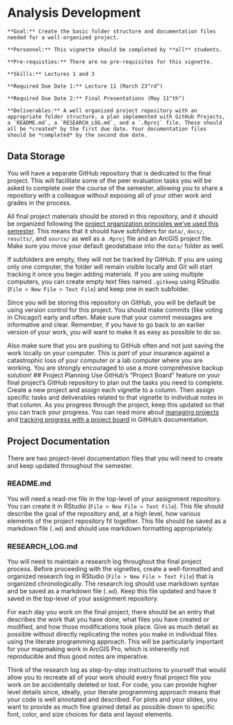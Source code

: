 # Analysis Development

```block
**Goal:** Create the basic folder structure and documentation files needed for a well-organized project.
```

```block
**Personnel:** This vignette should be completed by **all** students.
```

```block
**Pre-requisties:** There are no pre-requisites for this vignette.
```

```block
**Skills:** Lectures 1 and 3
```

```block
**Required Due Date 1:** Lecture 11 (March 23^rd^)

**Required Due Date 2:** Final Presentations (May 11^th^)
```

```block
**Deliverables:** A well organized project repository with an appropriate folder structure, a plan implemented with GitHub Projects, a `README.md`, a `RESEARCH_LOG.md`, and a `.Rproj` file. These should all be *created* by the first due date. Your documentation files should be *completed* by the second due date.
```

## Data Storage
You will have a separate GitHub repository that is dedicated to the final project. This will facilitate some of the peer evaluation tasks you will be asked to complete over the course of the semester, allowing you to share a repository with a colleague without exposing all of your other work and grades in the process. 

All final project materials should be stored in this repository, and it should be organized following the [project organization principles we've used this semester](https://slu-soc5650.github.io/docs/protecting-work/). This means that it should have subfolders for `data/`, `docs/`, `results/`, and `source/` as well as a `.Rproj` file and an ArcGIS project file. Make sure you move your default geodatabase into the `data/` folder as well.

If subfolders are empty, they will not be tracked by GitHub. If you are using only one computer, the folder will remain visible locally and Git will start tracking it once you begin adding materials. If you are using multiple computers, you can create empty text files named `.gitkeep` using RStudio (`File > New File > Text File`) and keep one in each subfolder.

Since you will be storing this repository on GitHub, you will be default be using version control for this project. You should make commits (like voting in Chicago!) early and often. Make sure that your commit messages are informative and clear. Remember, if you have to go back to an earlier version of your work, you will want to make it as easy as possible to do so.

Also make sure that you are pushing to GitHub often and not just saving the work locally on your computer. This is *part* of your insurance against a catastrophic loss of your computer or a lab computer where you are working. You are strongly encouraged to use a more comprehesive backup solution!
## Project Planning
Use GitHub’s "Project Board" feature on your final project's GitHub repository to plan out the tasks you need to complete. Create a new project and assign each vignette to a column. Then assign specific tasks and deliverables related to that vignette to individual notes in that column. As you progress through the project, keep this updated so that you can track your progress. You can read more about [managing projects](https://help.github.com/articles/managing-project-boards-in-your-repository-or-organization/) and [tracking progress with a project board](https://help.github.com/articles/tracking-the-progress-of-your-work-with-project-boards/) in GitHub's documentation.

## Project Documentation
There are two project-level documentation files that you will need to create and keep updated throughout the semester.

### README.md
You will need a read-me file in the top-level of your assignment repository. You can create it in RStudio (`File > New File > Text File`). This file should describe the goal of the repository and, at a high level, how various elements of the project repository fit together. This file should be saved as a markdown file (`.md`) and should use markdown formatting appropriately.

### RESEARCH_LOG.md
You will need to maintain a research log throughout the final project process. Before proceeding with the vignettes, create a well-formatted and organized research log in RStudio (`File > New File > Text File`) that is organized chronologically. The research log should use markdown syntax and be saved as a markdown file (`.md`). Keep this file updated and have it saved in the top-level of your assignment repository.

For each day you work on the final project, there should be an entry that describes the work that you have done, what files you have created or modified, and how those modifications took place. Give as much detail as possible without directly replicating the notes you make in individual files using the literate programming approach. This will be particularly important for your mapmaking work in ArcGIS Pro, which is inherently not reproducible and thus good notes are imperative.

Think of the research log as step-by-step instructions to yourself that would allow you to recreate all of your work should every final project file you work on be accidentally deleted or lost. For code, you can provide higher level details since, ideally, your literate programming approach means that your code is well annotated and described. For plots and your slides, you want to provide as much fine grained detail as possible down to specific font, color, and size choices for data and layout elements.
